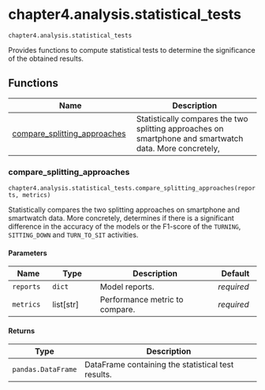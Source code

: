 # chapter4.analysis.statistical_tests { #libs.chapter4.analysis.statistical_tests }

`chapter4.analysis.statistical_tests`

Provides functions to compute statistical tests to determine the significance of the obtained results.

## Functions

| Name | Description |
| --- | --- |
| [compare_splitting_approaches](#libs.chapter4.analysis.statistical_tests.compare_splitting_approaches) | Statistically compares the two splitting approaches on smartphone and smartwatch data. More concretely, |

### compare_splitting_approaches { #libs.chapter4.analysis.statistical_tests.compare_splitting_approaches }

`chapter4.analysis.statistical_tests.compare_splitting_approaches(reports, metrics)`

Statistically compares the two splitting approaches on smartphone and smartwatch data. More concretely,
determines if there is a significant difference in the accuracy of the models or the F1-score of the
`TURNING`, `SITTING_DOWN` and `TURN_TO_SIT` activities.

#### Parameters

| Name      | Type        | Description                    | Default    |
|-----------|-------------|--------------------------------|------------|
| `reports` | `dict`      | Model reports.                 | _required_ |
| `metrics` | list\[str\] | Performance metric to compare. | _required_ |

#### Returns

| Type               | Description                                        |
|--------------------|----------------------------------------------------|
| `pandas.DataFrame` | DataFrame containing the statistical test results. |